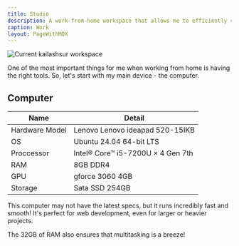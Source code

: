 ```yaml
---
title: Studio
description: A work-from-home workspace that allows me to efficiently complete most tasks.
caption: Work
layout: PageWithMDX
---
```



<Image
  src="/assets/images/current-workspace.jpg"
  alt="Current kailashsur workspace"
  width={2048}
  height={846}
/>

One of the most important things for me when working from home is having the right tools. So, let's start with my main device - the computer.

## Computer

| Name       | Detail                       |
| ---------- | ---------------------------- |
| Hardware Model | Lenovo Lenovo ideapad 520-15IKB |
| OS         | Ubuntu 24.04 64-bit    LTS   |
| Proccessor | Intel® Core™ i5-7200U × 4 Gen 7th |
| RAM        | 8GB DDR4            |
| GPU        | gforce 3060 4GB           |
| Storage    | Sata SSD 254GB         |

This computer may not have the latest specs, but it runs incredibly fast and smooth! It's perfect for web development, even for larger or heavier projects.

The 32GB of RAM also ensures that multitasking is a breeze!

